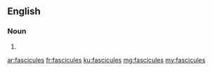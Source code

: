 ==English==

===Noun===
{{head|en|plural}}

# {{plural of|fascicule|lang=en}}

[[ar:fascicules]]
[[fr:fascicules]]
[[ku:fascicules]]
[[mg:fascicules]]
[[my:fascicules]]
